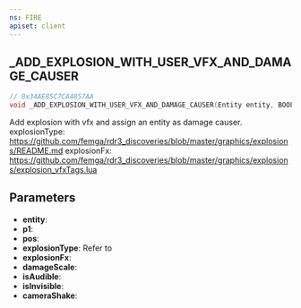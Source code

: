 ```yaml
---
ns: FIRE
apiset: client
---
```

## _ADD_EXPLOSION_WITH_USER_VFX_AND_DAMAGE_CAUSER

```c
// 0x34AE85C7CA4857AA
void _ADD_EXPLOSION_WITH_USER_VFX_AND_DAMAGE_CAUSER(Entity entity, BOOL p1, Vector3 pos, int explosionType, Hash explosionFx, float damageScale, BOOL isAudible, BOOL isInvisible, float cameraShake);
```

Add explosion with vfx and assign an entity as damage causer.
explosionType: https://github.com/femga/rdr3_discoveries/blob/master/graphics/explosions/README.md
explosionFx: https://github.com/femga/rdr3_discoveries/blob/master/graphics/explosions/explosion_vfxTags.lua

## Parameters
* **entity**:
* **p1**:
* **pos**:
* **explosionType**: Refer to <EmbeddedEnum name="eExplosionTag" />
* **explosionFx**:
* **damageScale**:
* **isAudible**:
* **isInvisible**:
* **cameraShake**: